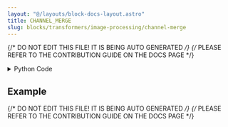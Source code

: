 ```yaml
---
layout: "@/layouts/block-docs-layout.astro"
title: CHANNEL_MERGE
slug: blocks/transformers/image-processing/channel-merge
---
```


{/* DO NOT EDIT THIS FILE! IT IS BEING AUTO GENERATED */}
{/* PLEASE REFER TO THE CONTRIBUTION GUIDE ON THE DOCS PAGE */}


<PythonDocsDisplay docstring={docstring} />
<details>
<summary>Python Code</summary>

```python
from flojoy import flojoy, Image
import numpy as np


@flojoy
def CHANNEL_MERGE(red: Image, green: Image, blue: Image, alpha: Image) -> Image:
    """The CHANNEL_MERGE node returns the merged rgba channels of an image.

    Returns
    -------
    Image
        The image with each channel given by the appropriate channel
        on the respective inputs.
    """

    try:
        r = red.r
        b = blue.b
        g = green.g
        a = alpha.a

        zeros = np.zeros(r.shape, np.uint8)
        ones = 255 * np.ones(r.shape, np.uint8)

        if not (
            np.array_equal(red.g, zeros)
            and np.array_equal(red.b, zeros)
            and np.array_equal(red.a, ones)
        ):
            raise ValueError("Red input had nonzero values for the other channels.")

        if not (
            np.array_equal(blue.r, zeros)
            and np.array_equal(blue.g, zeros)
            and np.array_equal(blue.a, ones)
        ):
            raise ValueError("Blue input had nonzero values for the other channels.")

        if not (
            np.array_equal(green.r, zeros)
            and np.array_equal(green.b, zeros)
            and np.array_equal(green.a, ones)
        ):
            raise ValueError("Green input had nonzero values for the other channels.")

        if not (
            np.array_equal(alpha.r, zeros)
            and np.array_equal(alpha.b, zeros)
            and np.array_equal(alpha.b, zeros)
        ):
            raise ValueError("Alpha input had nonzero values for the other channels.")

        return Image(r=r, b=b, g=g, a=a)
    except Exception as e:
        raise e

```

[Find this Flojoy Block on GitHub](https://github.com/flojoy-ai/blocks/blob/main/blocks/TRANSFORMERS/IMAGE_PROCESSING/CHANNEL_MERGE/CHANNEL_MERGE.py)

</details>

## Example


<GetHelpWidget />


<AppDisplay app={app} blockName="CHANNEL_MERGE" client:visible />


<Example />

{/* DO NOT EDIT THIS FILE! IT IS BEING AUTO GENERATED */}
{/* PLEASE REFER TO THE CONTRIBUTION GUIDE ON THE DOCS PAGE */}
